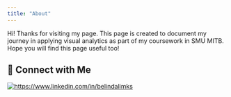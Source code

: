 ```yaml
---
title: "About"
---
```


Hi! Thanks for visiting my page. This page is created to document my journey in applying visual analytics as part of my coursework in SMU MITB. Hope you will find this page useful too!

## 🔗 Connect with Me

[![https://www.linkedin.com/in/belindalimks](images/Linkedin.png)](https://www.linkedin.com/in/belindalimks)